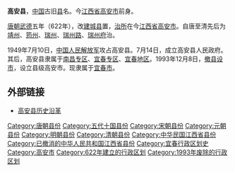 '''高安县'''，[[中国|中国]]古旧[[县|县]]名。今[[江西省|江西省]][[高安市|高安市]]前身。

[[唐朝|唐朝]][[武德|武德]]五年（622年），改[[建城縣|建城县]]置，[[治所|治所]]在今[[江西省|江西省]][[高安市|高安市]]。自唐至清先后为[[靖州_(唐朝)|靖州]]、[[筠州_(唐朝)|筠州]]、[[瑞州_(南宋)|瑞州]]、[[瑞州路|瑞州路]]、[[瑞州府|瑞州府]]治。

1949年7月10日，[[中国人民解放军|中国人民解放军]]攻占高安县。7月14日，成立高安县人民政府。其后，高安县隶属于[[南昌专区|南昌专区]]、[[宜春专区|宜春专区]]、[[宜春地区|宜春地区]]。1993年12月8日，[[撤县设市|撤县设市]]，设立县级高安市。现隶属于[[宜春市|宜春市]]。

== 外部链接 ==

*[https://web.archive.org/web/20150417103744/http://www.gaoan.gov.cn/zjga/gagk/lsyg/201405/t20140508_244201.htm 高安县历史沿革]

{{中華民國江西省行政區劃}}
{{江西行政区划小作品}}
{{DEFAULTSORT:G}}
[[Category:唐朝县份|Category:唐朝县份]]
[[Category:五代十国县份|Category:五代十国县份]]
[[Category:宋朝县份|Category:宋朝县份]]
[[Category:元朝县份|Category:元朝县份]]
[[Category:明朝县份|Category:明朝县份]]
[[Category:清朝县份|Category:清朝县份]]
[[Category:中华民国江西省县份|Category:中华民国江西省县份]]
[[Category:已撤消的中华人民共和国江西省县份|Category:已撤消的中华人民共和国江西省县份]]
[[Category:宜春行政区划史|Category:宜春行政区划史]]
[[Category:高安市|Category:高安市]]
[[Category:622年建立的行政区划|Category:622年建立的行政区划]]
[[Category:1993年废除的行政区划|Category:1993年废除的行政区划]]